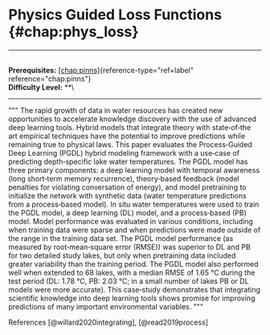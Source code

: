 # Physics Guided Loss Functions \{#chap:phys_loss\}

------------------------------------------------------------------------

\
**Prerequisites:**
[\[chap:pinns\]](#chap:pinns)\{reference-type="ref+label"
reference="chap:pinns"\}\
**Difficulty Level:** \*\*\

------------------------------------------------------------------------

\"\"\" The rapid growth of data in water resources has created new
opportunities to accelerate knowledge discovery with the use of advanced
deep learning tools. Hybrid models that integrate theory with
state‐of‐the art empirical techniques have the potential to improve
predictions while remaining true to physical laws. This paper evaluates
the Process‐Guided Deep Learning (PGDL) hybrid modeling framework with a
use‐case of predicting depth‐specific lake water temperatures. The PGDL
model has three primary components: a deep learning model with temporal
awareness (long short‐term memory recurrence), theory‐based feedback
(model penalties for violating conversation of energy), and model
pretraining to initialize the network with synthetic data (water
temperature predictions from a process‐based model). In situ water
temperatures were used to train the PGDL model, a deep learning (DL)
model, and a process‐based (PB) model. Model performance was evaluated
in various conditions, including when training data were sparse and when
predictions were made outside of the range in the training data set. The
PGDL model performance (as measured by root‐mean‐square error (RMSE))
was superior to DL and PB for two detailed study lakes, but only when
pretraining data included greater variability than the training period.
The PGDL model also performed well when extended to 68 lakes, with a
median RMSE of 1.65 °C during the test period (DL: 1.78 °C, PB: 2.03 °C;
in a small number of lakes PB or DL models were more accurate). This
case‐study demonstrates that integrating scientific knowledge into deep
learning tools shows promise for improving predictions of many important
environmental variables. \"\"\"

References [@willard2020integrating], [@read2019process]
